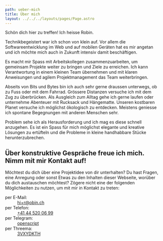 ```yaml
---
path: ueber-mich
title: Über mich
layout: ../../../layouts/pages/Page.astro
---
```


Schön dich hier zu treffen! Ich heisse Robin.

Technikbegeistert war ich schon von klein auf. Vor allem die Softwareentwicklung im Web und auf mobilen Geräten hat es mir angetan und ich möchte mich auch in Zukunft intensiv damit beschäftigen.

Es macht mir Spass mit Arbeitskollegen zusammenzuarbeiten, um gemeinsam Projekte weiter zu bringen und Ziele zu erreichen. Ich kann Verantwortung in einem kleinen Team übernehmen und mit klaren Anweisungen und agilem Projektmanagement das Team weiterbringen.

Abseits von Bits und Bytes bin ich auch sehr gerne draussen unterwegs, ob zu Fuss oder mit dem Fahrrad. Grössere Distanzen versuche ich mit dem Zug zu überbrücken. Als Ausgleich zum Alltag gehe ich gerne laufen oder unternehme Abenteuer mit Rucksack und Hängematte. Unseren kostbaren Planet versuche ich möglichst ökologisch zu entdecken. Meistens geniesse ich spontane Begegnungen mit anderen Menschen sehr.

Problem sehe ich als Herausforderung und ich mag es diese schnell anzugehen. Es ist ein Spass für mich möglichst elegante und kreative Lösungen zu ertüfteln und die Probleme in kleine handhabbare Stücke herunterzubrechen.

## Über konstruktive Gespräche freue ich mich. Nimm mit mir Kontakt auf!

Möchtest du dich über eine Projektidee von dir unterhalten? Du hast Fragen, eine Anregung oder sonst Etwas zu den Inhalten dieser Webseite, worüber du dich austauschen möchtest? Zögere nicht eine der folgenden Möglichkeiten zu nutzen, um mit mir in Kontakt zu treten:

<dl>
  <dt>per E-Mail:</dt>
  <dd>
    <a href="mailto:hi+r@obin.ch">hi+r@obin.ch</a>
  </dd>
  <dt>per Telefon:</dt>
  <dd>
    <a href="tel:+41445200699">+41 44 520 06 99</a>
  </dd>
  <dt>per Telegram:</dt>
  <dd>
    <a href="https://t.me/openscript">openscript</a>
  </dd>
  <dt>per Threema:</dt>
  <dd>
    <a href="https://threema.id/3VXYDKTH">3VXYDKTH</a>
  </dd>
</dl>
